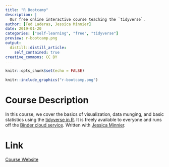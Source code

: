 ```yaml
---
title: "R Bootcamp"
description: |
  Our free online interactive course teaching the `tidyverse`.
author: [Ted Laderas, Jessica Minnier]
date: 2019-01-20
categories: ["self-learning", "free", "tidyverse"]
preview: r-bootcamp.png
output:
  distill::distill_article:
    self_contained: true
creative_commons: CC BY
---
```



```r
knitr::opts_chunk$set(echo = FALSE)
```

```r
knitr::include_graphics("r-bootcamp.png")
```

# Course Description

In this course, we cover the basics of visualization, data munging, and basic statistics using the [tidyverse in R](http://tidyverse.org). It is freely available to everyone and runs off the [Binder cloud service](http://mybinder.org). Written with [Jessica Minnier](http://jessicaminnier.com/).

# Link

[Course Website](https://r-bootcamp.netlify.app){.btn .btn--info}
